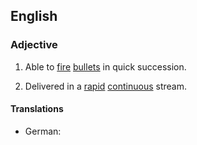 {{also|rapid fire}}
==English==

===Adjective===
{{en-adj|head=[[rapid]]-[[fire]]}}

# {{lb|en|of a gun}} Able to [[fire]] [[bullet]]s in quick succession.
# {{lb|en|of a series of questions, etc.}} Delivered in a [[rapid]] [[continuous]] stream.

====Translations====
{{trans-top|able to fire bullets in quick succession}}
* German: {{t|de|Schnellfeuer|alt=Schnellfeuer-}}
{{trans-mid}}
{{trans-bottom}}
